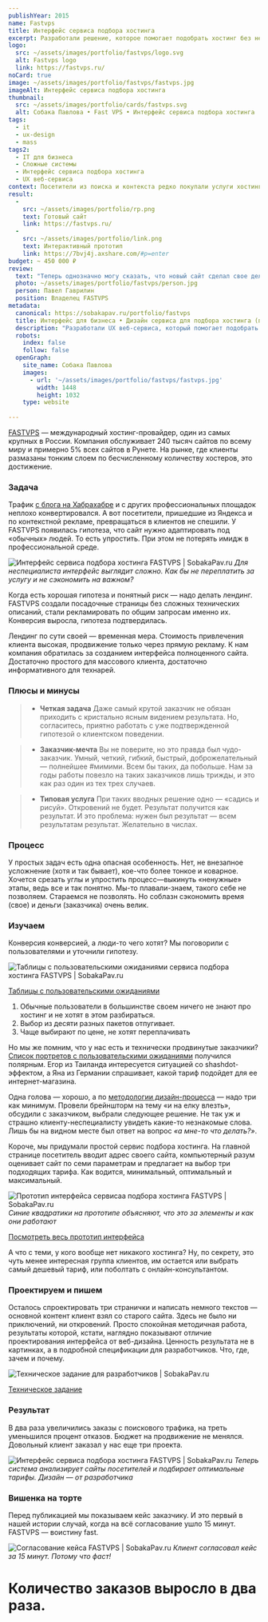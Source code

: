```yaml
---
publishYear: 2015
name: Fastvps
title: Интерфейс сервиса подбора хостинга
excerpt: Разработали решение, которое помогает подобрать хостинг без необходимости глубоко разбираться в технологиях
logo:
  src: ~/assets/images/portfolio/fastvps/logo.svg
  alt: Fastvps logo
  link: https://fastvps.ru/
noCard: true
image: ~/assets/images/portfolio/fastvps/fastvps.jpg
imageAlt: Интерфейс сервиса подбора хостинга
thumbnail:
  src: ~/assets/images/portfolio/cards/fastvps.svg
  alt: Собака Павлова • Fast VPS • Интерфейс сервиса подбора хостинга
tags:
  - it
  - ux-design
  - mass
tags2:
  - IT для бизнеса
  - Сложные системы
  - Интерфейс сервиса подбора хостинга
  - UX веб-сервиса
context: Посетители из поиска и контекста редко покупали услуги хостинга. Оказалось, что обычных людей отпугивают сложные термины из мира IT. Клиент решил разработать интерфейс, который будет помогать неспециалистам подбирать оптимальные тарифы для сайтов.
result:
  -
    src: ~/assets/images/portfolio/rp.png
    text: Готовый сайт
    link: https://fastvps.ru/
  -
    src: ~/assets/images/portfolio/link.png
    text: Интерактивный прототип
    link: https://7bvj4j.axshare.com/#p=enter
budget: ~ 450 000 ₽
review: 
  text: "Теперь однозначно могу сказать, что новый сайт сделал свое дело: заказы по сравнению с прошлым годом выросли в два раза. Процент отказов по посетителям с поиска снизился на треть — до 15%. И это при том что посещаемость нашего российского сайта из-за кризиса очень сильно упала. В отличие от некоторых других подрядчиков, о деньгах, уплаченных «Собаке», вообще не жалею!"
  photo: ~/assets/images/portfolio/fastvps/person.jpg
  person: Павел Гаврилин
  position: Владелец FASTVPS
metadata:
  canonical: https://sobakapav.ru/portfolio/fastvps
  title: Интерфейс для бизнеса • Дизайн сервиса для подбора хостинга (практический кейс)
  description: "Разработали UX веб-сервиса, который помогает подобрать хостинг без необходимости глубоко разбираться в технологиях и настройках интерфейса."
  robots:
    index: false
    follow: false
  openGraph:
    site_name: Собака Павлова
    images:
      - url: '~/assets/images/portfolio/fastvps/fastvps.jpg'
        width: 1448
        height: 1032
    type: website
  
---
```


[FASTVPS](http://www.fastvps.ru/) — международный хостинг-провайдер, один из самых крупных в России. Компания обслуживает 240 тысяч сайтов по всему миру и примерно 5% всех сайтов в Рунете. На рынке, где клиенты размазаны тонким слоем по бесчисленному количеству хостеров, это достижение.

### Задача

Трафик [с блога на Хабрахабре](https://habr.com/users/FastVPS/) и с других профессиональных площадок неплохо конвертировался. А вот посетители, пришедшие из Яндекса и по контекстной рекламе, превращаться в клиентов не спешили. У FASTVPS появилась гипотеза, что сайт нужно адаптировать под «обычных» людей. То есть упростить. При этом не потерять имидж в профессиональной среде.

![Интерфейс сервиса подбора хостинга FASTVPS | SobakaPav.ru](~/assets/images/portfolio/fastvps/1.png)
_Для неспециалиста интерфейс выглядит сложно. Как бы не переплатить за услугу и не сэкономить на важном?_

Когда есть хорошая гипотеза и понятный риск — надо делать лендинг. FASTVPS создали посадочные страницы без сложных технических описаний, стали рекламировать по общим запросам именно их. Конверсия выросла, гипотеза подтвердилась.

Лендинг по сути своей — временная мера. Стоимость привлечения клиента высокая, продвижение только через прямую рекламу. К нам компания обратилась за созданием интерфейса полноценного сайта. Достаточно простого для массового клиента, достаточно информативного для технарей.

### Плюсы и минусы

>+ **Четкая задача**
>Даже самый крутой заказчик не обязан приходить с кристально ясным видением результата. Но, согласитесь, приятно работать с уже подтвержденной гипотезой о клиентском поведении.

>+ **Заказчик-мечта**
>Вы не поверите, но это правда был чудо-заказчик. Умный, четкий, гибкий, быстрый, доброжелательный — полнейшее #мимими. Всем бы таких, да побольше. Нам за годы работы повезло на таких заказчиков лишь трижды, и это как раз один из тех трех случаев.

>- **Типовая услуга**
>При таких вводных решение одно — «садись и рисуй». Откровений не будет. Результат получится как результат. И это проблема: нужен был результат — всем результатам результат. Желательно в числах.

### Процесс

У простых задач есть одна опасная особенность. Нет, не внезапное усложнение (хотя и так бывает), кое-что более тонкое и коварное. Хочется срезать углы и упростить процесс—выкинуть «ненужные» этапы, ведь все и так понятно. Мы-то плавали-знаем, такого себе не позволяем. Стараемся не позволять. Но соблазн сэкономить время (свое) и деньги (заказчика) очень велик.

### Изучаем

Конверсия конверсией, а люди-то чего хотят? Мы поговорили с пользователями и уточнили гипотезу.

![Таблицы с пользовательскими ожиданиями сервиса подбора хостинга FASTVPS | SobakaPav.ru](~/assets/images/portfolio/fastvps/2.png)

[Таблицы с пользовательскими ожиданиями](https://drive.google.com/file/d/1sSLTaKBfB0_eMA7R0PgyRZMdCoAwNf6r/view?usp=sharing)

1. Обычные пользователи в большинстве своем ничего не знают про хостинг и не хотят в этом разбираться.
2. Выбор из десяти разных пакетов отпугивает.
3. Чаще выбирают по цене, не хотят переплачивать

Но мы же помним, что у нас есть и технически продвинутые заказчики? [Список портретов с пользовательскими ожиданиями](https://drive.google.com/file/d/1sSLTaKBfB0_eMA7R0PgyRZMdCoAwNf6r/view?usp=sharing) получился полярным. Егор из Таиланда интересуется ситуацией со shashdot-эффектом, а Яна из Германии спрашивает, какой тариф подойдет для ее интернет-магазина.

Одна голова — хорошо, а по [методологии дизайн-процесса](https://youtu.be/RUO2Ddcqayg?t=643) — надо три как минимум. Провели брейншторм на тему «и на елку влезть», обсудили с заказчиком, выбрали следующее решение. Не так уж и страшно клиенту-неспециалисту увидеть какие-то незнакомые слова. Лишь бы на видном месте был ответ на вопрос _«а мне-то что делать?»_.

Короче, мы придумали простой сервис подбора хостинга. На главной странице посетитель вводит адрес своего сайта, компьютерный разум оценивает сайт по семи параметрам и предлагает на выбор три подходящих тарифа. Как водится, минимальный, оптимальный и максимальный.

![Прототип интерфейса сервисаа подбора хостинга FASTVPS | SobakaPav.ru](~/assets/images/portfolio/fastvps/3.png)
_Синие квадратики на прототипе объясняют, что это за элементы и как они работают_

[Посмотреть весь прототип интерфейса](https://7bvj4j.axshare.com/#p=enter)

А что с теми, у кого вообще нет никакого хостинга? Ну, по секрету, это чуть менее интересная группа клиентов, им остается или выбрать самый дешевый тариф, или поболтать с онлайн-консультантом.

### Проектируем и пишем

Осталось спроектировать три странички и написать немного текстов — основной контент клиент взял со старого сайта. Здесь не было ни приключений, ни откровений. Просто спокойная методичная работа, результаты которой, кстати, наглядно показывают отличие проектирования интерфейса от веб-дизайна. Ценность результата не в картинках, а в подробной спецификации для разработчиков. Что, где, зачем и почему.

![Техническое задание для разработчиков | SobakaPav.ru](~/assets/images/portfolio/fastvps/4.png)

[Техническое задание](https://drive.google.com/file/d/1HQG0OriYCWA5WyBkiTceNY6-xsP5afaV/view?usp=sharing)

### Результат

В два раза увеличились заказы с поискового трафика, на треть уменьшился процент отказов. Бюджет на продвижение не менялся. Довольный клиент заказал у нас еще три проекта.

![Интерфейс сервиса подбора хостинга FASTVPS | SobakaPav.ru](~/assets/images/portfolio/fastvps/5.png)
_Теперь система анализирует сайты посетителей и подбирает оптимальные тарифы. Дизайн — от разработчика_

### Вишенка на торте

Перед публикацией мы показываем кейс заказчику. И это первый в нашей истории случай, когда на всё согласование ушло 15 минут. FASTVPS — воистину fast.

![Согласование кейса FASTVPS | SobakaPav.ru](~/assets/images/portfolio/fastvps/6.png)
_Клиент согласовал кейс за 15 минут. Потому что фаст!_

# Количество заказов выросло в два раза.
